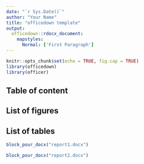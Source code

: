 ```yaml
---
date: "`r Sys.Date()`"
author: "Your Name"
title: "officedown template"
output: 
  officedown::rdocx_document:
    mapstyles:
      Normal: ['First Paragraph']
---
```


```r
knitr::opts_chunk$set(echo = TRUE, fig.cap = TRUE)
library(officedown)
library(officer)
```

\newpage

## Table of content

<!---BLOCK_TOC--->

## List of figures

<!---BLOCK_TOC{seq_id: 'fig'}--->

## List of tables

<!---BLOCK_TOC{seq_id: 'tab'}--->

\newpage

```r
block_pour_docx("report1.docx")
```

```r
block_pour_docx("report2.docx")
```
